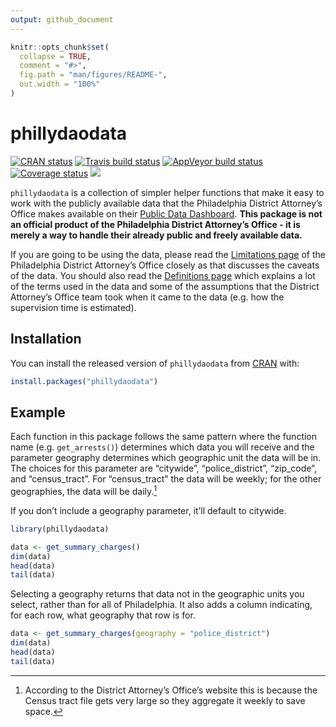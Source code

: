 ```yaml
---
output: github_document
---
```


<!-- README.md is generated from README.Rmd. Please edit that file -->

```r
knitr::opts_chunk$set(
  collapse = TRUE,
  comment = "#>",
  fig.path = "man/figures/README-",
  out.width = "100%"
)
```

# phillydaodata

<!-- badges: start -->
[![CRAN status](https://www.r-pkg.org/badges/version/phillydaodata)](https://CRAN.R-project.org/package=phillydaodata)
[![Travis build status](https://travis-ci.com/jacobkap/phillydaodata.svg?branch=main)](https://travis-ci.com/jacobkap/phillydaodata)
[![AppVeyor build status](https://ci.appveyor.com/api/projects/status/github/jacobkap/phillydaodata?branch=main&svg=true)](https://ci.appveyor.com/project/jacobkap/phillydaodata)
[![Coverage status](https://codecov.io/gh/jacobkap/phillydaodata/branch/main/graph/badge.svg)](https://codecov.io/github/jacobkap/phillydaodata?branch=main)
[![](http://cranlogs.r-pkg.org/badges/grand-total/phillydaodata?color=blue)](https://cran.r-project.org/package=phillydaodata)
<!-- badges: end -->

`phillydaodata` is a collection of simpler helper functions that make it easy to work with the publicly available data that the Philadelphia District Attorney's Office makes available on their [Public Data Dashboard](https://data.philadao.com/download.html). **This package is not an official product of the Philadelphia District Attorney's Office - it is merely a way to handle their already public and freely available data.**  

If you are going to be using the data, please read the [Limitations page](https://data.philadao.com/limitations.html) of the Philadelphia District Attorney's Office closely as that discusses the caveats of the data. You should also read the [Definitions page](https://data.philadao.com/definitions.html) which explains a lot of the terms used in the data and some of the assumptions that the District Attorney's Office team took when it came to the data (e.g. how the supervision time is estimated). 

## Installation

You can install the released version of `phillydaodata` from [CRAN](https://CRAN.R-project.org) with:

``` r
install.packages("phillydaodata")
```

## Example

Each function in this package follows the same pattern where the function name (e.g. `get_arrests()`) determines which data you will receive and the parameter geography determines which geographic unit the data will be in. The choices for this parameter are "citywide", "police_district", "zip_code", and "census_tract". For "census_tract" the data will be weekly; for the other geographies, the data will be daily.^[According to the District Attorney's Office's website this is because the Census tract file gets very large so they aggregate it weekly to save space.]

If you don't include a geography parameter, it'll default to citywide.

```r
library(phillydaodata)

data <- get_summary_charges()
dim(data)
head(data)
tail(data)
```

Selecting a geography returns that data not in the geographic units you select, rather than for all of Philadelphia. It also adds a column indicating, for each row, what geography that row is for. 

```r
data <- get_summary_charges(geography = "police_district")
dim(data)
head(data)
tail(data)
```
